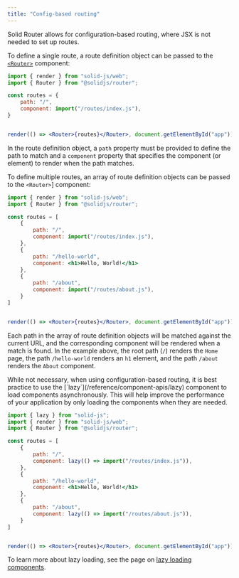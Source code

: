 ```yaml
---
title: "Config-based routing"
---
```


Solid Router allows for configuration-based routing, where JSX is not needed to set up routes. 

To define a single route, a route definition object can be passed to the [`<Router>`](/solid-router/reference/components/router) component:

```jsx
import { render } from "solid-js/web";
import { Router } from "@solidjs/router";

const routes = {
    path: "/",
    component: import("/routes/index.js"),
}


render(() => <Router>{routes}</Router>, document.getElementById("app"));
```

In the route definition object, a `path` property must be provided to define the path to match and a `component` property that specifies the component (or element) to render when the path matches.

To define multiple routes, an array of route definition objects can be passed to the `<Router>`] component:

```jsx
import { render } from "solid-js/web";
import { Router } from "@solidjs/router";

const routes = [
    {
        path: "/",
        component: import("/routes/index.js"),
    },
    {
        path: "/hello-world",
        component: <h1>Hello, World!</h1>
    },
    {
        path: "/about",
        component: import("/routes/about.js"),
    }
]


render(() => <Router>{routes}</Router>, document.getElementById("app"));
```

Each path in the array of route definition objects will be matched against the current URL, and the corresponding component will be rendered when a match is found.
In the example above, the root path (`/`) renders the `Home` page, the path `/hello-world` renders an `h1` element, and the path `/about` renders the `About` component.

<Callout title="Lazy Loading">
While not necessary, when using configuration-based routing, it is best practice to use the [`lazy`](/reference/component-apis/lazy) component to load components asynchronously. 
This will help improve the performance of your application by only loading the components when they are needed.

```jsx
import { lazy } from "solid-js";
import { render } from "solid-js/web";
import { Router } from "@solidjs/router";

const routes = [
    {
        path: "/",
        component: lazy(() => import("/routes/index.js")),
    },
    {
        path: "/hello-world",
        component: <h1>Hello, World!</h1>
    },
    {
        path: "/about",
        component: lazy(() => import("/routes/about.js")),
    }
]


render(() => <Router>{routes}</Router>, document.getElementById("app"));
```

To learn more about lazy loading, see the page on [lazy loading components](/solid-router/advanced-concepts/lazy-loading).
</Callout>
